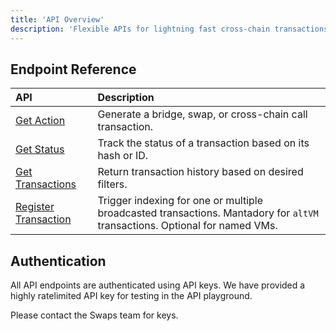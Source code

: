 ```yaml
---
title: 'API Overview'
description: 'Flexible APIs for lightning fast cross-chain transactions and status tracking.'
---
```



## Endpoint Reference

| API | Description |
|:-----|:------------|
| [Get Action](/api-reference/get-action) | Generate a bridge, swap, or cross-chain call transaction. |
| [Get Status](/api-reference/get-status) | Track the status of a transaction based on its hash or ID. |
| [Get Transactions](/api-reference/get-transactions) | Return transaction history based on desired filters. |
| [Register Transaction](/api-reference/register-transactions) | Trigger indexing for one or multiple broadcasted transactions. Mantadory for `altVM` transactions. Optional for named VMs. |

## Authentication

<Test />

All API endpoints are authenticated using API keys. We have provided a highly ratelimited API key for testing in the API playground.

<Callout type="info">
  Please contact the Swaps team for keys.
</Callout>

